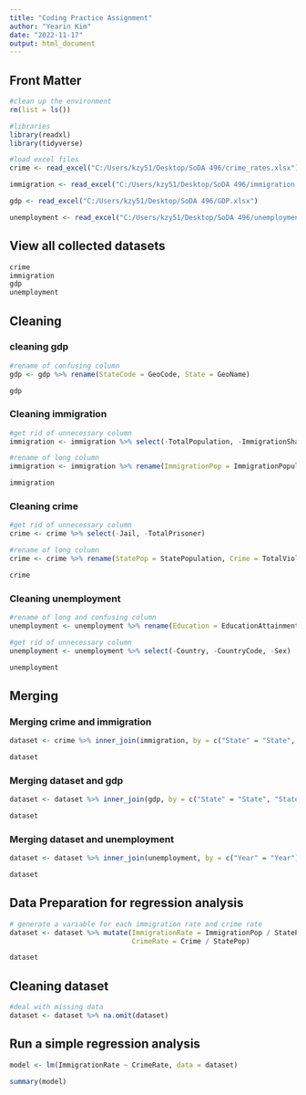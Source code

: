 ```yaml
---
title: "Coding Practice Assignment"
author: "Yearin Kim"
date: "2022-11-17"
output: html_document
---
```


## Front Matter

```r
#clean up the environment
rm(list = ls())

#libraries
library(readxl)
library(tidyverse)

#load excel files
crime <- read_excel("C:/Users/kzy51/Desktop/SoDA 496/crime_rates.xlsx")

immigration <- read_excel("C:/Users/kzy51/Desktop/SoDA 496/immigration.xlsx")

gdp <- read_excel("C:/Users/kzy51/Desktop/SoDA 496/GDP.xlsx")

unemployment <- read_excel("C:/Users/kzy51/Desktop/SoDA 496/unemployment.xlsx")
```

## View all collected datasets
```r
crime 
immigration
gdp
unemployment
```

## Cleaning 

### cleaning gdp 

```r
#rename of confusing column
gdp <- gdp %>% rename(StateCode = GeoCode, State = GeoName)

gdp
```

### Cleaning immigration 

```r
#get rid of unnecessary column
immigration <- immigration %>% select(-TotalPopulation, -ImmigrationShareofTotalStatePopulation)

#rename of long column
immigration <- immigration %>% rename(ImmigrationPop = ImmigrationPopulation)

immigration
```

### Cleaning crime 

```r
#get rid of unnecessary column
crime <- crime %>% select(-Jail, -TotalPrisoner)

#rename of long column
crime <- crime %>% rename(StatePop = StatePopulation, Crime = TotalViolentCrime, Rape = TotalRape, Murder = TotalMurder, Robbery = TotalRobbery, Assult = TotalAssult)

crime
```

### Cleaning unemployment

```r
#rename of long and confusing column
unemployment <- unemployment %>% rename(Education = EducationAttainment, Unemployment = TotalUnemployment, Native = NationalUnemployment, Foreign = ForeignUnemployment)

#get rid of unnecessary column
unemployment <- unemployment %>% select(-Country, -CountryCode, -Sex)

unemployment
```

## Merging 

### Merging crime and immigration 

```r
dataset <- crime %>% inner_join(immigration, by = c("State" = "State", "StateCode" = "StateCode", "Year" = "Year"))

dataset
```

### Merging dataset and gdp 

```r
dataset <- dataset %>% inner_join(gdp, by = c("State" = "State", "StateCode" = "StateCode", "Year" = "Year"))

dataset
```

### Merging dataset and unemployment

```r
dataset <- dataset %>% inner_join(unemployment, by = c("Year" = "Year"))

dataset
```

## Data Preparation for regression analysis

```r
# generate a variable for each immigration rate and crime rate
dataset <- dataset %>% mutate(ImmigrationRate = ImmigrationPop / StatePop,
                              CrimeRate = Crime / StatePop)

dataset
```

## Cleaning dataset

```r
#deal with missing data
dataset <- dataset %>% na.omit(dataset)
```

## Run a simple regression analysis

```r
model <- lm(ImmigrationRate ~ CrimeRate, data = dataset)

summary(model)
```